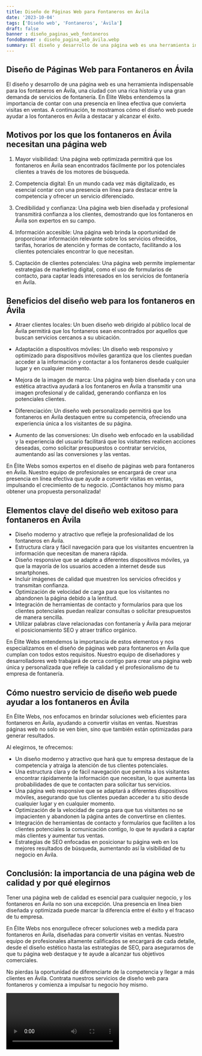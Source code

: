 ```yaml
---
title: Diseño de Páginas Web para Fontaneros en Ávila
date: '2023-10-04'
tags: ['Diseño web', 'Fontaneros', 'Ávila']
draft: false
banner : diseño_paginas_web_fontaneros
fondoBanner : diseño_pagina_web_ávila.webp
summary: El diseño y desarrollo de una página web es una herramienta indispensable para los fontaneros en Ávila, una ciudad con una rica historia y una gran demanda de servicios de fontanería. En Élite Webs entendemos la importancia de contar con una presencia en línea efectiva que convierta visitas en ventas. A continuación, te mostramos cómo el diseño web puede ayudar a los fontaneros en Ávila a destacar y alcanzar el éxito.
---
```


## Diseño de Páginas Web para Fontaneros en Ávila

El diseño y desarrollo de una página web es una herramienta indispensable para los fontaneros en Ávila, una ciudad con una rica historia y una gran demanda de servicios de fontanería. En Élite Webs entendemos la importancia de contar con una presencia en línea efectiva que convierta visitas en ventas. A continuación, te mostramos cómo el diseño web puede ayudar a los fontaneros en Ávila a destacar y alcanzar el éxito.

## Motivos por los que los fontaneros en Ávila necesitan una página web

1. Mayor visibilidad: Una página web optimizada permitirá que los fontaneros en Ávila sean encontrados fácilmente por los potenciales clientes a través de los motores de búsqueda.

2. Competencia digital: En un mundo cada vez más digitalizado, es esencial contar con una presencia en línea para destacar entre la competencia y ofrecer un servicio diferenciado.

3. Credibilidad y confianza: Una página web bien diseñada y profesional transmitirá confianza a los clientes, demostrando que los fontaneros en Ávila son expertos en su campo.

4. Información accesible: Una página web brinda la oportunidad de proporcionar información relevante sobre los servicios ofrecidos, tarifas, horarios de atención y formas de contacto, facilitando a los clientes potenciales encontrar lo que necesitan.

5. Captación de clientes potenciales: Una página web permite implementar estrategias de marketing digital, como el uso de formularios de contacto, para captar leads interesados en los servicios de fontanería en Ávila.

## Beneficios del diseño web para los fontaneros en Ávila

- Atraer clientes locales: Un buen diseño web dirigido al público local de Ávila permitirá que los fontaneros sean encontrados por aquellos que buscan servicios cercanos a su ubicación.

- Adaptación a dispositivos móviles: Un diseño web responsivo y optimizado para dispositivos móviles garantiza que los clientes puedan acceder a la información y contactar a los fontaneros desde cualquier lugar y en cualquier momento.

- Mejora de la imagen de marca: Una página web bien diseñada y con una estética atractiva ayudará a los fontaneros en Ávila a transmitir una imagen profesional y de calidad, generando confianza en los potenciales clientes.

- Diferenciación: Un diseño web personalizado permitirá que los fontaneros en Ávila destaquen entre su competencia, ofreciendo una experiencia única a los visitantes de su página.

- Aumento de las conversiones: Un diseño web enfocado en la usabilidad y la experiencia del usuario facilitará que los visitantes realicen acciones deseadas, como solicitar presupuestos o contratar servicios, aumentando así las conversiones y las ventas.

En Élite Webs somos expertos en el diseño de páginas web para fontaneros en Ávila. Nuestro equipo de profesionales se encargará de crear una presencia en línea efectiva que ayude a convertir visitas en ventas, impulsando el crecimiento de tu negocio. ¡Contáctanos hoy mismo para obtener una propuesta personalizada!

<GifSeo />

<Cta />

## Elementos clave del diseño web exitoso para fontaneros en Ávila

- Diseño moderno y atractivo que refleje la profesionalidad de los fontaneros en Ávila.
- Estructura clara y fácil navegación para que los visitantes encuentren la información que necesitan de manera rápida.
- Diseño responsive que se adapte a diferentes dispositivos móviles, ya que la mayoría de los usuarios acceden a internet desde sus smartphones.
- Incluir imágenes de calidad que muestren los servicios ofrecidos y transmitan confianza.
- Optimización de velocidad de carga para que los visitantes no abandonen la página debido a la lentitud.
- Integración de herramientas de contacto y formularios para que los clientes potenciales puedan realizar consultas o solicitar presupuestos de manera sencilla.
- Utilizar palabras clave relacionadas con fontanería y Ávila para mejorar el posicionamiento SEO y atraer tráfico orgánico.

En Élite Webs entendemos la importancia de estos elementos y nos especializamos en el diseño de páginas web para fontaneros en Ávila que cumplan con todos estos requisitos. Nuestro equipo de diseñadores y desarrolladores web trabajará de cerca contigo para crear una página web única y personalizada que refleje la calidad y el profesionalismo de tu empresa de fontanería.

## Cómo nuestro servicio de diseño web puede ayudar a los fontaneros en Ávila

En Élite Webs, nos enfocamos en brindar soluciones web eficientes para fontaneros en Ávila, ayudando a convertir visitas en ventas. Nuestras páginas web no solo se ven bien, sino que también están optimizadas para generar resultados. 

Al elegirnos, te ofrecemos:

- Un diseño moderno y atractivo que hará que tu empresa destaque de la competencia y atraiga la atención de tus clientes potenciales.
- Una estructura clara y de fácil navegación que permita a los visitantes encontrar rápidamente la información que necesitan, lo que aumenta las probabilidades de que te contacten para solicitar tus servicios.
- Una página web responsive que se adaptará a diferentes dispositivos móviles, asegurando que tus clientes puedan acceder a tu sitio desde cualquier lugar y en cualquier momento.
- Optimización de la velocidad de carga para que tus visitantes no se impacienten y abandonen la página antes de convertirse en clientes.
- Integración de herramientas de contacto y formularios que faciliten a los clientes potenciales la comunicación contigo, lo que te ayudará a captar más clientes y aumentar tus ventas.
- Estrategias de SEO enfocadas en posicionar tu página web en los mejores resultados de búsqueda, aumentando así la visibilidad de tu negocio en Ávila.

## Conclusión: la importancia de una página web de calidad y por qué elegirnos

Tener una página web de calidad es esencial para cualquier negocio, y los fontaneros en Ávila no son una excepción. Una presencia en línea bien diseñada y optimizada puede marcar la diferencia entre el éxito y el fracaso de tu empresa.

En Élite Webs nos enorgullece ofrecer soluciones web a medida para fontaneros en Ávila, diseñadas para convertir visitas en ventas. Nuestro equipo de profesionales altamente calificados se encargará de cada detalle, desde el diseño estético hasta las estrategias de SEO, para asegurarnos de que tu página web destaque y te ayude a alcanzar tus objetivos comerciales.

No pierdas la oportunidad de diferenciarte de la competencia y llegar a más clientes en Ávila. Contrata nuestros servicios de diseño web para fontaneros y comienza a impulsar tu negocio hoy mismo.

<Video />

<CtaBot job='Fontaneros' city='Ávila'/>

<Gmaps query='Ávila+españa+maps' />